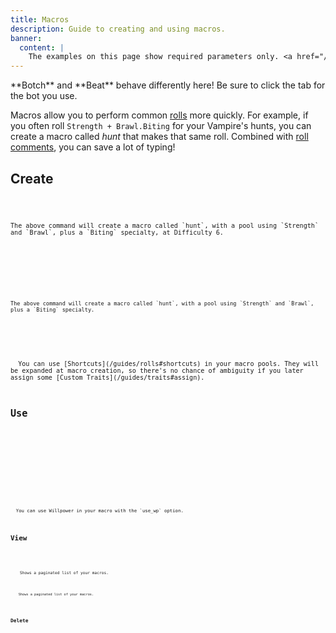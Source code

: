 ```yaml
---
title: Macros
description: Guide to creating and using macros.
banner:
  content: |
    The examples on this page show required parameters only. <a href="/reference/macros" title="Macro Reference">See full documentation.</a>
---
```






<Aside type="tip">**Botch** and **Beat** behave differently here! Be sure to click the tab for the bot you use.</Aside>

Macros allow you to perform common [rolls](/guides/rolls) more quickly. For example, if you often roll `Strength + Brawl.Biting` for your Vampire's hunts, you can create a macro called *hunt* that makes that same roll. Combined with [roll comments](/reference/macros#macro-create), you can save a lot of typing!

## Create

<Tabs syncKey="bot">
  <TabItem label="Botch (WoD)">
    <Code code="/macro create name:hunt pool:Strength+Brawl.Biting difficulty:6" mark={macroHighlights} />

    The above command will create a macro called `hunt`, with a pool using `Strength` and `Brawl`, plus a `Biting` specialty, at Difficulty 6.
  <Picture src={botchMacroCreate} width={imgWidth} alt="Botch: /macro create" />
  </TabItem>
  <TabItem label="Beat (CofD)">
    <Code code="/macro create name:hunt pool:Strength+Brawl.Biting" mark={macroHighlights} />

    The above command will create a macro called `hunt`, with a pool using `Strength` and `Brawl`, plus a `Biting` specialty.
  <Picture src={beatMacroCreate} width={imgWidth} alt="Beat: /macro create" />
  </TabItem>
</Tabs>

<Aside type="tip">
  You can use [Shortcuts](/guides/rolls#shortcuts) in your macro pools. They will be expanded at macro creation, so there's no chance of ambiguity if you later assign some [Custom Traits](/guides/traits#assign).
</Aside>

## Use

<Tabs syncKey="bot">
  <TabItem label="Botch (WoD)">
    <Code code="/mroll name:hunt" mark={macroHighlights} />
    <Picture src={botchMroll} width={imgWidth} alt="Botch: /mroll" />
  </TabItem>
  <TabItem label="Beat (CofD)">
    <Code code="/macro name:hunt" mark={macroHighlights} />
    <Picture src={beatMroll} width={imgWidth} alt="Beat: /mroll" />
  </TabItem>
</Tabs>

<Aside type="tip">
  You can use Willpower in your macro with the `use_wp` option.
</Aside>

## View

<Tabs syncKey="bot">
  <TabItem label="Botch (WoD)">
    <Code code="/macro list" mark={macroHighlights} />
    Shows a paginated list of your macros.
    <Picture src={botchMacroList} width={imgWidth} alt="Botch: /macro list" />
  </TabItem>
  <TabItem label="Beat (CofD)">
    <Code code="/macro list" mark={macroHighlights} />
    Shows a paginated list of your macros.
    <Picture src={beatMacroList} width={imgWidth} alt="Beat: /macro list" />
  </TabItem>
</Tabs>

## Delete

<Tabs syncKey="bot">
  <TabItem label="Botch (WoD)">
    <Code code="/macro delete macro_name:hunt" mark={macroHighlights} />
    <Picture src={botchMacroList} width={imgWidth} alt="Botch: /macro delete" />
  </TabItem>
  <TabItem label="Beat (CofD)">
    <Code code="/macro delete macro_name:hunt" mark={macroHighlights} />
    <Picture src={beatMacroList} width={imgWidth} alt="Beat: /macro delete" />
  </TabItem>
</Tabs>
